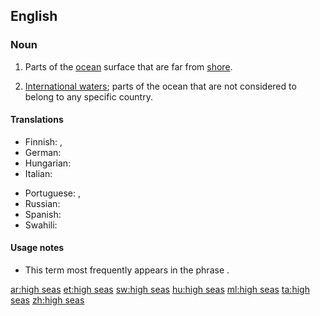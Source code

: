 ==English==

===Noun===
{{head|en|plural|head=[[high]] [[seas]]}} {{context|pluralonly}}

# {{context|nautical}} Parts of the [[ocean]] surface that are far from [[shore]].
# {{context|specifically}} [[international waters|International waters]]; parts of the ocean that are not considered to belong to any specific country.

====Translations====
{{trans-top|parts of ocean far from shore}}
* Finnish: {{t+|fi|avomeri}}, {{t-|fi|ulkomeri}}
* German: {{t-|de|Hochsee|f}}
* Hungarian: {{t+|hu|nyílt tenger}}
* Italian: {{t-|it|alto mare|m}}
{{trans-mid}}
* Portuguese: {{t+|pt|alto-mar|m}}, {{t+|pt|largo|m}}
* Russian: {{t-|ru|открытое море|n|tr=otkrýtnoje móre}}
* Spanish: {{t+|es|alta mar|f}}
* Swahili: {{t+|sw|majimakuu}}
{{trans-bottom}}

{{trans-see|international waters}}

====Usage notes====
* This term most frequently appears in the phrase {{term||on the high seas}}.

[[ar:high seas]]
[[et:high seas]]
[[sw:high seas]]
[[hu:high seas]]
[[ml:high seas]]
[[ta:high seas]]
[[zh:high seas]]